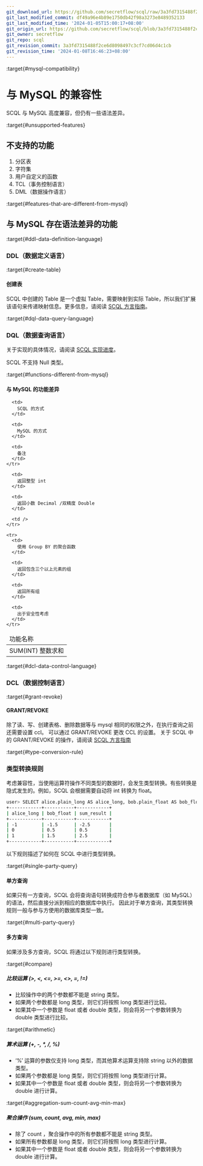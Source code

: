 ```yaml
---
git_download_url: https://github.com/secretflow/scql/raw/3a3fd7315488f2ce6d8098497c3cf7cd06d4c1cb/docs/reference/lang/mysql-compatibility.rst
git_last_modified_commit: df49a96e4b89e1750db42f98a3273e8489352133
git_last_modified_time: '2024-01-05T15:00:17+08:00'
git_origin_url: https://github.com/secretflow/scql/blob/3a3fd7315488f2ce6d8098497c3cf7cd06d4c1cb/docs/reference/lang/mysql-compatibility.rst
git_owner: secretflow
git_repo: scql
git_revision_commit: 3a3fd7315488f2ce6d8098497c3cf7cd06d4c1cb
git_revision_time: '2024-01-08T16:46:23+08:00'
---
```


:target{#mysql-compatibility}

# 与 MySQL 的兼容性

SCQL 与 MySQL 高度兼容，但仍有一些语法差异。

:target{#unsupported-features}

## 不支持的功能

1. 分区表
2. 字符集
3. 用户自定义的函数
4. TCL（事务控制语言）
5. DML（数据操作语言）

:target{#features-that-are-different-from-mysql}

## 与 MySQL 存在语法差异的功能

:target{#ddl-data-definition-language}

### DDL（数据定义语言）

:target{#create-table}

#### 创建表

SCQL 中创建的 Table 是一个虚拟 Table，需要映射到实际 Table，所以我们扩展该语句来传递映射信息。更多信息，请阅读 [SCQL 方言指南](manual.mdx)。

:target{#dql-data-query-language}

### DQL（数据查询语言）

关于实现的具体情况，请阅读 [SCQL 实现进度](../implementation-status.mdx)。

<Container type="note">
  SCQL 不支持 Null 类型。
</Container>

:target{#functions-different-from-mysql}

#### 与 MySQL 的功能差异

<table>
  <thead>
    <tr>
      <td>
        功能名称
      </td>

      <td>
        SCQL 的方式
      </td>

      <td>
        MySQL 的方式
      </td>

      <td>
        备注
      </td>
    </tr>
  </thead>

  <tbody>
    <tr>
      <td>
        SUM(INT) 整数求和
      </td>

      <td>
        返回整型 int
      </td>

      <td>
        返回小数 Decimal /双精度 Double
      </td>

      <td />
    </tr>

    <tr>
      <td>
        使用 Group BY 的聚合函数
      </td>

      <td>
        返回包含三个以上元素的组
      </td>

      <td>
        返回所有组
      </td>

      <td>
        出于安全性考虑
      </td>
    </tr>
  </tbody>
</table>

:target{#dcl-data-control-language}

### DCL（数据控制语言）

:target{#grant-revoke}

#### GRANT/REVOKE

除了读、写、创建表格、删除数据等与 mysql 相同的权限之外，在执行查询之前还需要设置 ccl。 可以通过 GRANT/REVOKE 更改 CCL 的设置。 关于 SCQL 中的 GRANT/REVOKE 的操作，请阅读 [SCQL 方言指南](manual.mdx)

:target{#type-conversion-rule}

### 类型转换规则

考虑兼容性，当使用运算符操作不同类型的数据时，会发生类型转换。有些转换是隐式发生的。例如，SCQL 会根据需要自动将 int 转换为 float。

```bash
user> SELECT alice.plain_long AS alice_long, bob.plain_float AS bob_float, alice.plain_long + bob.plain_float AS sum_result FROM alice INNER JOIN bob ON alice.id = bob.id;
+------------+-----------+------------+
| alice_long | bob_float | sum_result |
+------------+-----------+------------+
| -1         | -1.5      | -2.5       |
| 0          | 0.5       | 0.5        |
| 1          | 1.5       | 2.5        |
+------------+-----------+------------+
```

以下规则描述了如何在 SCQL 中进行类型转换。

:target{#single-party-query}

#### 单方查询

如果只有一方查询，SCQL 会将查询语句转换成符合参与者数据库（如 MySQL）的语法，然后直接分派到相应的数据库中执行。 因此对于单方查询，其类型转换规则一般与参与方使用的数据库类型一致。

:target{#multi-party-query}

#### 多方查询

如果涉及多方查询，SCQL 将通过以下规则进行类型转换。

:target{#compare}

##### 比较运算 (>, \<, \<=, >=, \<>, =, !=)

- 比较操作中的两个参数都不能是 string 类型。
- 如果两个参数都是 long 类型，则它们将按照 long 类型进行比较。
- 如果其中一个参数是 float 或者 double 类型，则会将另一个参数转换为 double 类型进行比较。

:target{#arithmetic}

##### 算术运算 (+, -, \*, /, %)

- ‘%’ 运算的参数仅支持 long 类型，而其他算术运算支持除 string 以外的数据类型。
- 如果两个参数都是 long 类型，则它们将按照 long 类型进行计算。
- 如果其中一个参数是 float 或者 double 类型，则会将另一个参数转换为 double 进行计算。

:target{#aggregation-sum-count-avg-min-max}

##### 聚合操作 (sum, count, avg, min, max)

- 除了 count ，聚合操作中的所有参数都不能是 string 类型。
- 如果所有参数都是 long 类型，则它们将按照 long 类型进行计算。
- 如果其中一个参数是 float 或者 double 类型，则会将另一个参数转换为 double 进行计算。
